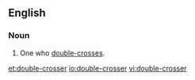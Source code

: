 ==English==

===Noun===
{{en-noun}}

# One who [[double-cross]]es.

[[et:double-crosser]]
[[io:double-crosser]]
[[vi:double-crosser]]